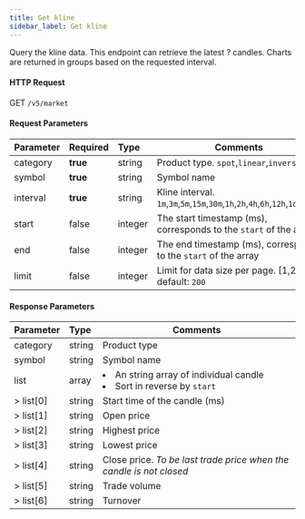 ```yaml
---
title: Get kline
sidebar_label: Get kline
---
```


Query the kline data. This endpoint can retrieve the latest ? candles. Charts are returned in groups based on the requested interval.

#### HTTP Request
GET `/v5/market`

#### Request Parameters
| Parameter | Required | Type | Comments|
|:----- |:-------|:-----|------|
|category |<b>true</b> |string |Product type. `spot`,`linear`,`inverse`|
|symbol |<b>true</b> |string |Symbol name|
|interval |<b>true</b> |string |Kline interval. `1m`,`3m`,`5m`,`15m`,`30m`,`1h`,`2h`,`4h`,`6h`,`12h`,`1d`,`1w`,`1M`|
|start |false |integer |The start timestamp (ms), corresponds to the `start` of the array|
|end |false |integer |The end timestamp (ms), corresponds to the `start` of the array|
|limit |false |integer |Limit for data size per page. [1,200]. default: `200`|

#### Response Parameters
| Parameter | Type | Comments|
|:----- |:-----|----- |
|category |string |Product type |
|symbol |string |Symbol name |
|list |array |<li>An string array of individual candle</li><li>Sort in reverse by `start`</li>|
|> list[0] |string |Start time of the candle (ms) |
|> list[1] |string |Open price |
|> list[2] |string |Highest price |
|> list[3] |string |Lowest price |
|> list[4] |string |Close price. _To be last trade price when the candle is not closed_|
|> list[5] |string |Trade volume |
|> list[6] |string |Turnover |
